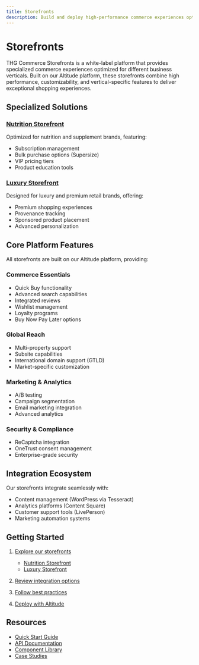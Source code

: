 ```yaml
---
title: Storefronts
description: Build and deploy high-performance commerce experiences optimized for your business vertical
---
```


# Storefronts

THG Commerce Storefronts is a white-label platform that provides specialized commerce experiences optimized for different business verticals. Built on our Altitude platform, these storefronts combine high performance, customizability, and vertical-specific features to deliver exceptional shopping experiences.

## Specialized Solutions

### [Nutrition Storefront](/products/storefronts/nutrition)
Optimized for nutrition and supplement brands, featuring:
- Subscription management
- Bulk purchase options (Supersize)
- VIP pricing tiers
- Product education tools

### [Luxury Storefront](/products/storefronts/luxury)
Designed for luxury and premium retail brands, offering:
- Premium shopping experiences
- Provenance tracking
- Sponsored product placement
- Advanced personalization

## Core Platform Features

All storefronts are built on our Altitude platform, providing:

### Commerce Essentials
- Quick Buy functionality
- Advanced search capabilities
- Integrated reviews
- Wishlist management
- Loyalty programs
- Buy Now Pay Later options

### Global Reach
- Multi-property support
- Subsite capabilities
- International domain support (GTLD)
- Market-specific customization

### Marketing & Analytics
- A/B testing
- Campaign segmentation
- Email marketing integration
- Advanced analytics

### Security & Compliance
- ReCaptcha integration
- OneTrust consent management
- Enterprise-grade security

## Integration Ecosystem

Our storefronts integrate seamlessly with:
- Content management (WordPress via Tesseract)
- Analytics platforms (Content Square)
- Customer support tools (LivePerson)
- Marketing automation systems

## Getting Started

1. [Explore our storefronts](/products/storefronts)
   - [Nutrition Storefront](/products/storefronts/nutrition)
   - [Luxury Storefront](/products/storefronts/luxury)

2. [Review integration options](/docs/storefronts/integration)

3. [Follow best practices](/resources/best-practices)

4. [Deploy with Altitude](/docs/storefronts/deployment)

## Resources

- [Quick Start Guide](/docs/storefronts/quickstart)
- [API Documentation](/docs/storefronts/api)
- [Component Library](/docs/storefronts/components)
- [Case Studies](/resources/case-studies)